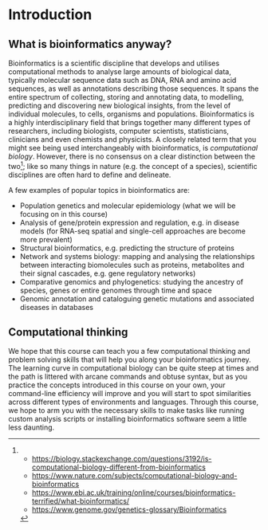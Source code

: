 # Introduction {.unnumbered}

## What is bioinformatics anyway?

Bioinformatics is a scientific discipline that develops and utilises computational methods to analyse large amounts of biological data, typically molecular sequence data such as DNA, RNA and amino acid sequences, as well as annotations describing those sequences. It spans the entire spectrum of collecting, storing and annotating data, to modelling, predicting and discovering new biological insights, from the level of individual molecules, to cells, organisms and populations. Bioinformatics is a highly interdisciplinary field that brings together many different types of researchers, including biologists, computer scientists, statisticians, clinicians and even chemists and physicists. A closely related term that you might see being used interchangeably with bioinformatics, is _computational biology_. However, there is no consensus on a clear distinction between the two[^1]; like so many things in nature (e.g. the concept of a species), scientific disciplines are often hard to define and delineate.

A few examples of popular topics in bioinformatics are:

-	Population genetics and molecular epidemiology (what we will be focusing on in this course)
-	Analysis of gene/protein expression and regulation, e.g. in disease models (for RNA-seq spatial and single-cell approaches are become more prevalent)
-	Structural bioinformatics, e.g. predicting the structure of proteins
-	Network and systems biology: mapping and analysing the relationships between interacting biomolecules such as proteins, metabolites and their signal cascades, e.g. gene regulatory networks)
-	Comparative genomics and phylogenetics: studying the ancestry of species, genes or entire genomes through time and space
-	Genomic annotation and cataloguing genetic mutations and associated diseases in databases

[^1]:
  - [https://biology.stackexchange.com/questions/3192/is-computational-biology-different-from-bioinformatics](https://biology.stackexchange.com/questions/3192/is-computational-biology-different-from-bioinformatics)
  - [https://www.nature.com/subjects/computational-biology-and-bioinformatics](https://www.nature.com/subjects/computational-biology-and-bioinformatics)
  - [https://www.ebi.ac.uk/training/online/courses/bioinformatics-terrified/what-bioinformatics/](https://www.ebi.ac.uk/training/online/courses/bioinformatics-terrified/what-bioinformatics/)
  - [https://www.genome.gov/genetics-glossary/Bioinformatics](https://www.genome.gov/genetics-glossary/Bioinformatics)

## Computational thinking

We hope that this course can teach you a few computational thinking and problem solving skills that will help you along your bioinformatics journey. The learning curve in computational biology can be quite steep at times and the path is littered with arcane commands and obtuse syntax, but as you practice the concepts introduced in this course on your own, your command-line efficiency will improve and you will start to spot similarities across different types of environments and languages. Through this course, we hope to arm you with the necessary skills to make tasks like running custom analysis scripts or installing bioinformatics software seem a little less daunting.

